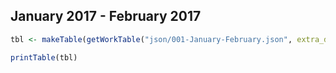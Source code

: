 \clearpage

## January 2017 - February 2017

```r
tbl <- makeTable(getWorkTable("json/001-January-February.json", extra_dates = c("2017-02-18"), time = 1))
```

```r
printTable(tbl)
```
